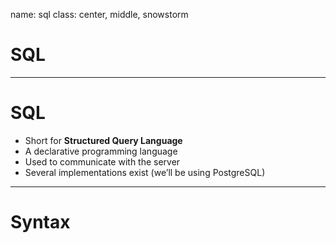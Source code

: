 name: sql
class: center, middle, snowstorm

# SQL

---

# SQL

- Short for **Structured Query Language**
- A declarative programming language
- Used to communicate with the server
- Several implementations exist (we'll be using PostgreSQL)

---

# Syntax
